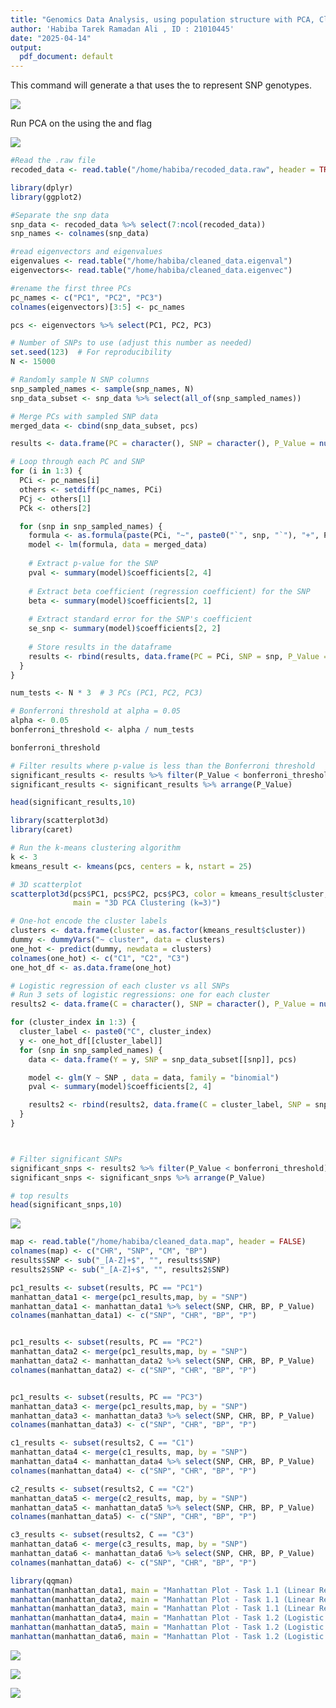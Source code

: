 ```yaml
---
title: "Genomics Data Analysis, using population structure with PCA, Clustering, and Regression"
author: 'Habiba Tarek Ramadan Ali , ID : 21010445'
date: "2025-04-14"
output:
  pdf_document: default
---
```

This command will generate a \textbf{.raw file} that uses the \textbf{additive model (0, 1, 2)} to represent SNP genotypes.  


![](/home/habiba/Pictures/1.png)  


\vspace{10in}
Run PCA on the \textbf{cleaned data} using the \textbf{PLINK} and \textbf{--pca} flag  


![](/home/habiba/Pictures/2.png)  




\vspace{20cm}  





 \LARGE \textbf{Part 1: Identify SNPs associated with Population Structure}  
 

 \Large \textbf{Task 1.1: Identify SNPs associated with genomic PCs using Linear Regression Analysis}  
 
  
  
```r
#Read the .raw file
recoded_data <- read.table("/home/habiba/recoded_data.raw", header = TRUE, sep = "")
```

```r
library(dplyr)
library(ggplot2)

#Separate the snp data
snp_data <- recoded_data %>% select(7:ncol(recoded_data))
snp_names <- colnames(snp_data)
```

```r
#read eigenvectors and eigenvalues
eigenvalues <- read.table("/home/habiba/cleaned_data.eigenval")
eigenvectors<- read.table("/home/habiba/cleaned_data.eigenvec")

#rename the first three PCs
pc_names <- c("PC1", "PC2", "PC3")
colnames(eigenvectors)[3:5] <- pc_names

pcs <- eigenvectors %>% select(PC1, PC2, PC3)
```

```r

# Number of SNPs to use (adjust this number as needed)
set.seed(123)  # For reproducibility
N <- 15000

# Randomly sample N SNP columns
snp_sampled_names <- sample(snp_names, N)
snp_data_subset <- snp_data %>% select(all_of(snp_sampled_names))

# Merge PCs with sampled SNP data
merged_data <- cbind(snp_data_subset, pcs)

results <- data.frame(PC = character(), SNP = character(), P_Value = numeric(), Beta = numeric(), SE = numeric())

# Loop through each PC and SNP
for (i in 1:3) {
  PCi <- pc_names[i]
  others <- setdiff(pc_names, PCi)
  PCj <- others[1]
  PCk <- others[2]

  for (snp in snp_sampled_names) {
    formula <- as.formula(paste(PCi, "~", paste0("`", snp, "`"), "+", PCj, "+", PCk))
    model <- lm(formula, data = merged_data)
    
    # Extract p-value for the SNP
    pval <- summary(model)$coefficients[2, 4]
    
    # Extract beta coefficient (regression coefficient) for the SNP
    beta <- summary(model)$coefficients[2, 1]
    
    # Extract standard error for the SNP's coefficient
    se_snp <- summary(model)$coefficients[2, 2]
    
    # Store results in the dataframe
    results <- rbind(results, data.frame(PC = PCi, SNP = snp, P_Value = pval, Beta = beta, SE = se_snp))
  }
}

```

\vspace{10cm}
```r
num_tests <- N * 3  # 3 PCs (PC1, PC2, PC3)

# Bonferroni threshold at alpha = 0.05
alpha <- 0.05
bonferroni_threshold <- alpha / num_tests

bonferroni_threshold
```


```r
# Filter results where p-value is less than the Bonferroni threshold
significant_results <- results %>% filter(P_Value < bonferroni_threshold)
significant_results <- significant_results %>% arrange(P_Value)

head(significant_results,10)
```
\vspace{20cm}

 \Large \textbf{Task 2.2: Identify SNPs that associate with the population subgroups (clusters) using logistic regression}
```r
library(scatterplot3d)
library(caret)
```


```r
# Run the k-means clustering algorithm
k <- 3
kmeans_result <- kmeans(pcs, centers = k, nstart = 25)

# 3D scatterplot
scatterplot3d(pcs$PC1, pcs$PC2, pcs$PC3, color = kmeans_result$cluster, pch = 19,
              main = "3D PCA Clustering (k=3)")

# One-hot encode the cluster labels
clusters <- data.frame(cluster = as.factor(kmeans_result$cluster))
dummy <- dummyVars("~ cluster", data = clusters)
one_hot <- predict(dummy, newdata = clusters)
colnames(one_hot) <- c("C1", "C2", "C3") 
one_hot_df <- as.data.frame(one_hot)

# Logistic regression of each cluster vs all SNPs 
# Run 3 sets of logistic regressions: one for each cluster
results2 <- data.frame(C = character(), SNP = character(), P_Value = numeric(), stringsAsFactors = FALSE)

for (cluster_index in 1:3) {
  cluster_label <- paste0("C", cluster_index)
  y <- one_hot_df[[cluster_label]]
  for (snp in snp_sampled_names) {
    data <- data.frame(Y = y, SNP = snp_data_subset[[snp]], pcs)

    model <- glm(Y ~ SNP , data = data, family = "binomial")
    pval <- summary(model)$coefficients[2, 4]

    results2 <- rbind(results2, data.frame(C = cluster_label, SNP = snp, P_Value = pval))
  }
}



# Filter significant SNPs
significant_snps <- results2 %>% filter(P_Value < bonferroni_threshold)
significant_snps <- significant_snps %>% arrange(P_Value)

# top results
head(significant_snps,10)

```

  
  ![](/home/habiba/Pictures/3.png)

```r
map <- read.table("/home/habiba/cleaned_data.map", header = FALSE)
colnames(map) <- c("CHR", "SNP", "CM", "BP")
results$SNP <- sub("_[A-Z]+$", "", results$SNP)
results2$SNP <- sub("_[A-Z]+$", "", results2$SNP)
```

```r
pc1_results <- subset(results, PC == "PC1")
manhattan_data1 <- merge(pc1_results,map, by = "SNP")
manhattan_data1 <- manhattan_data1 %>% select(SNP, CHR, BP, P_Value)
colnames(manhattan_data1) <- c("SNP", "CHR", "BP", "P")


pc1_results <- subset(results, PC == "PC2")
manhattan_data2 <- merge(pc1_results,map, by = "SNP")
manhattan_data2 <- manhattan_data2 %>% select(SNP, CHR, BP, P_Value)
colnames(manhattan_data2) <- c("SNP", "CHR", "BP", "P")


pc1_results <- subset(results, PC == "PC3")
manhattan_data3 <- merge(pc1_results,map, by = "SNP")
manhattan_data3 <- manhattan_data3 %>% select(SNP, CHR, BP, P_Value)
colnames(manhattan_data3) <- c("SNP", "CHR", "BP", "P")

c1_results <- subset(results2, C == "C1")
manhattan_data4 <- merge(c1_results, map, by = "SNP")
manhattan_data4 <- manhattan_data4 %>% select(SNP, CHR, BP, P_Value)
colnames(manhattan_data4) <- c("SNP", "CHR", "BP", "P")

c2_results <- subset(results2, C == "C2")
manhattan_data5 <- merge(c2_results, map, by = "SNP")
manhattan_data5 <- manhattan_data5 %>% select(SNP, CHR, BP, P_Value)
colnames(manhattan_data5) <- c("SNP", "CHR", "BP", "P")

c3_results <- subset(results2, C == "C3")
manhattan_data6 <- merge(c3_results, map, by = "SNP")
manhattan_data6 <- manhattan_data6 %>% select(SNP, CHR, BP, P_Value)
colnames(manhattan_data6) <- c("SNP", "CHR", "BP", "P")

```

```r
library(qqman)
manhattan(manhattan_data1, main = "Manhattan Plot - Task 1.1 (Linear Regression PC1)")
manhattan(manhattan_data2, main = "Manhattan Plot - Task 1.1 (Linear Regression PC2)")
manhattan(manhattan_data3, main = "Manhattan Plot - Task 1.1 (Linear Regression PC3)")
manhattan(manhattan_data4, main = "Manhattan Plot - Task 1.2 (Logistic Regression C1)")
manhattan(manhattan_data5, main = "Manhattan Plot - Task 1.2 (Logistic Regression C2)")
manhattan(manhattan_data6, main = "Manhattan Plot - Task 1.2 (Logistic Regression C3)")

```   


![](/home/habiba/Pictures/4.png)

![](/home/habiba/Pictures/5.png)


![](/home/habiba/Pictures/6.png)

